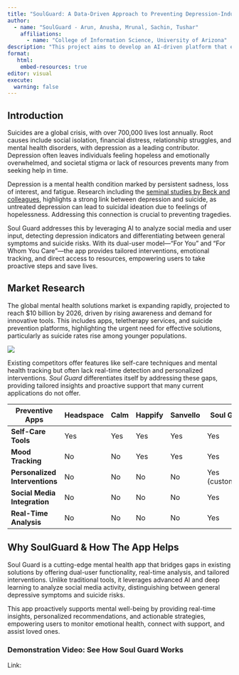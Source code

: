 ```yaml
---
title: "SoulGuard: A Data-Driven Approach to Preventing Depression-Induced Suicide Through Social Media Analysis"
author:
  - name: "SoulGuard - Arun, Anusha, Mrunal, Sachin, Tushar"
    affiliations: 
      - name: "College of Information Science, University of Arizona"
description: "This project aims to develop an AI-driven platform that ethically analyzes social media posts to identify signs of depression and provides personalized interventions to prevent suicide."
format:
   html:
    embed-resources: true
editor: visual
execute:
  warning: false
---
```


## Introduction

Suicides are a global crisis, with over 700,000 lives lost annually. Root causes include social isolation, financial distress, relationship struggles, and mental health disorders, with depression as a leading contributor. Depression often leaves individuals feeling hopeless and emotionally overwhelmed, and societal stigma or lack of resources prevents many from seeking help in time.

Depression is a mental health condition marked by persistent sadness, loss of interest, and fatigue. Research including the [seminal studies by Beck and colleagues](https://psychiatryonline.org/doi/pdf/10.1176/foc.4.2.291?download=true), highlights a strong link between depression and suicide, as untreated depression can lead to suicidal ideation due to feelings of hopelessness. Addressing this connection is crucial to preventing tragedies.

Soul Guard addresses this by leveraging AI to analyze social media and user input, detecting depression indicators and differentiating between general symptoms and suicide risks. With its dual-user model—"For You" and "For Whom You Care"—the app provides tailored interventions, emotional tracking, and direct access to resources, empowering users to take proactive steps and save lives.

## Market Research

The global mental health solutions market is expanding rapidly, projected to reach \$10 billion by 2026, driven by rising awareness and demand for innovative tools. This includes apps, teletherapy services, and suicide prevention platforms, highlighting the urgent need for effective solutions, particularly as suicide rates rise among younger populations.

![](images/market-research-table.png)

Existing competitors offer features like self-care techniques and mental health tracking but often lack real-time detection and personalized interventions. *Soul Guard* differentiates itself by addressing these gaps, providing tailored insights and proactive support that many current applications do not offer.

| Preventive Apps                | Headspace | Calm | Happify | Sanvello | Soul Guard       |
|-------------------|-----------|-----------|-----------|-----------|-----------|
| **Self-Care Tools**            | Yes       | Yes  | Yes     | Yes      | Yes              |
| **Mood Tracking**              | No        | No   | Yes     | Yes      | Yes              |
| **Personalized Interventions** | No        | No   | No      | No       | Yes (customized) |
| **Social Media Integration**   | No        | No   | No      | No       | Yes              |
| **Real-Time Analysis**         | No        | No   | No      | No       | Yes              |

## Why SoulGuard & How The App Helps

Soul Guard is a cutting-edge mental health app that bridges gaps in existing solutions by offering dual-user functionality, real-time analysis, and tailored interventions. Unlike traditional tools, it leverages advanced AI and deep learning to analyze social media activity, distinguishing between general depressive symptoms and suicide risks.

This app proactively supports mental well-being by providing real-time insights, personalized recommendations, and actionable strategies, empowering users to monitor emotional health, connect with support, and assist loved ones.

### Demonstration Video: See How Soul Guard Works

Link:
